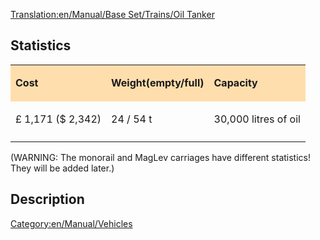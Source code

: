[[Translation:en/Manual/Base Set/Trains/Oil Tanker]]
[[Category:en/Manual/Vehicles]]
==Statistics==

{| cellspacing="3" align="center"
|style="background:#ffdead;"| '''Cost'''
|style="background:#ffdead;"| '''Weight(empty/full)'''
|style="background:#ffdead;"| '''Capacity'''
|-
| £ 1,171 ($ 2,342)
| 24 / 54 t
| 30,000 litres of oil
|-
|}
(WARNING: The monorail and MagLev carriages have different statistics! They will be added later.)

==Description==